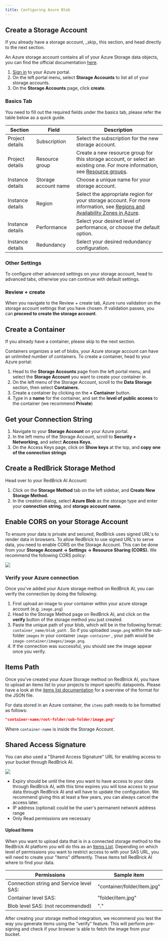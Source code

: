 ```yaml
---
title: Configuring Azure Blob
---
```


## Create a Storage Account

<Note>
If you already have a storage account, _skip_ this section, and head directly to the next section.
</Note>

An Azure storage account contains all of your Azure Storage data objects, you can find the official documentation [here](https://docs.microsoft.com/en-us/azure/storage/common/storage-account-create?toc=%2Fazure%2Fstorage%2Fblobs%2Ftoc.json\&tabs=azure-portal).&#x20;

1. [Sign in](https://portal.azure.com) to your Azure portal.
2. On the left portal menu, select **Storage Accounts** to list all of your storage accounts.&#x20;
3. On the **Storage Accounts** page, click **create**.

### Basics Tab&#x20;

You need to fill out the required fields under the basics tab, please refer the table below as a quick guide.

| Section          | Field                | Description                                                                                                                                                                                                                      |
| ---------------- | -------------------- | -------------------------------------------------------------------------------------------------------------------------------------------------------------------------------------------------------------------------------- |
| Project details  | Subscription         | Select the subscription for the new storage account.                                                                                                                                                                             |
| Project details  | Resource group       | Create a new resource group for this storage account, or select an existing one. For more information, see [Resource groups](https://docs.microsoft.com/en-us/azure/azure-resource-manager/management/overview#resource-groups). |
| Instance details | Storage account name | Choose a unique name for your storage account.                                                                                                                                                                                   |
| Instance details | Region               | Select the appropriate region for your storage account. For more information, see [Regions and Availability Zones in Azure](https://docs.microsoft.com/en-us/azure/availability-zones/az-overview).                              |
| Instance details | Performance          | Select your desired level of performance, or choose the default option.                                                                                                                                                          |
| Instance details | Redundancy           | Select your desired redundancy configuration.                                                                                                                                                                                    |

### Other Settings

To configure other advanced settings on your storage account, head to advanced tabs, otherwise you can continue with default settings.&#x20;

### Review + create

When you navigate to the Review + create tab, Azure runs validation on the storage account settings that you have chosen. If validation passes, you can **proceed to create the storage account**.

## Create a Container

<Note>
If you already have a container, please skip to the next section.
</Note>

Containers organizes a set of blobs, your Azure storage account can have an unlimited number of containers. To create a container, head to your Azure portal:&#x20;

1. Head to the **Storage Accounts** page from the left portal menu, and select the **Storage Account** you want to create your container in.
2. On the left menu of the Storage Account, scroll to the **Data Storage** section, then select **Containers.**
3. Create a container by clicking on the **+ Container** button.&#x20;
4. Type in a **name** for the container, and set the **level of public access** to the container (we recommend **Private**)

## Get your Connection String

1. Navigate to your **Storage Account** on your Azure portal.&#x20;
2. In the left menu of the Storage Account, scroll to **Security + Networking**, and select **Access Keys.**&#x20;
3. On the Access Keys page, click on **Show keys** at the top, and **copy** **one of the connection strings**

## **Create a RedBrick Storage Method**

Head over to your RedBrick AI Account:&#x20;

1. Click on the **Storage Method** tab on the left sidebar, and **Create New Storage Method.**&#x20;
2. In the creation dialog, select **Azure Blob** as the storage type and enter your **connection string,** and **storage account name.**&#x20;

## Enable CORS on your Storage Account

To ensure your data is private and secured, RedBrick uses signed URL's to render data in browsers. To allow RedBrick to use signed URL's to serve data, you need to enable CORS on the Storage Account. This can be done from your **Storage Account -> Settings -> Resource Sharing (CORS).** We recommend the following CORS policy:&#x20;

<Frame>
  <img src="/assets/images/importing-data/import-cloud-data/azure-cors.png" />
</Frame>

### Verify your Azure connection

Once you've added your Azure storage method on RedBrick AI, you can verify the connection by doing the following:&#x20;

1. First upload an image to your container within your azure storage account (e.g. `image.png`)
2. Head to the Storage Method page on RedBrick AI, and click on the **verify** button of the storage method you just created.&#x20;
3. Paste the unique path of your blob, which will be in the following format: `container_name/blob_path` . So if you uploaded `image.png` within the sub-folder `images` in your container `image-container` , your path would be `image-container/images/image.png`.
4. If the connection was successful, you should see the image appear once you verify.

## Items Path

Once you've created your Azure Storage method on RedBrick AI, you have to upload an items list to your projects to import specific datapoints. Please have a look at the [items list documentation](creating-an-items-list.md) for a overview of the format for the JSON file.&#x20;

For data stored in an Azure container, the `items` path needs to be formatted as follows:&#x20;

```json
"container-name/root-folder/sub-folder/image.png"
```

Where `container-name` is inside the Storage Account.

## Shared Access Signature

You can also used a "Shared Access Signature" URL for enabling access to your bucket through RedBrick AI.



<Frame caption="Example access configuration">
  <img src="/assets/images/importing-data/import-cloud-data/azure-access-config.png" />
</Frame>

* Expiry should be until the time you want to have access to your data through RedBrick AI, with this time expires you will lose access to your data through RedBrick AI and will have to update the configuration. We recommend giving this at least a few years, you can always cancel the access later.
* IP address (optional) could be the user's permanent network address range
* Only Read permissions are necessary

#### Upload Items

When you want to upload data that is in a connected storage method to the RedBrick AI platform you will do this as an [Items List](creating-an-items-list.md). Depending on which level of permissions you want to restrict access to with your SAS URL, you will need to create your "items" differently. These items tell RedBrick AI where to find your data.

| Permissions                               | Sample item                 |
| ----------------------------------------- | --------------------------- |
| Connection string and Service level SAS:  | "container/folder/item.jpg" |
| Container level SAS:                      | "folder/item.jpg"           |
| Blob level SAS: (not recommended)         | "."                         |


After creating your storage method integration, we recommend you test the way you generate items using the "verify" feature. This will perform pre-signing and check if your browser is able to fetch the image from your bucket.
